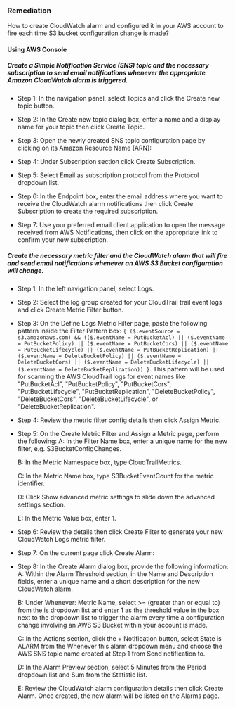 ### Remediation

How to create CloudWatch alarm and configured it in your AWS account to fire each time S3 bucket configuration change is made?

#### Using AWS Console

##### Create a Simple Notification Service (SNS) topic and the necessary subscription to send email notifications whenever the appropriate Amazon CloudWatch alarm is triggered.

- Step 1: In the navigation panel, select Topics and click the Create new topic button.

- Step 2: In the Create new topic dialog box, enter a name and a display name for your topic then click Create Topic.

- Step 3: Open the newly created SNS topic configuration page by clicking on its Amazon Resource Name (ARN):
- Step 4: Under Subscription section click Create Subscription.

- Step 5: Select Email as subscription protocol from the Protocol dropdown list.

- Step 6: In the Endpoint box, enter the email address where you want to receive the CloudWatch alarm notifications then click Create Subscription to create the required subscription.

- Step 7: Use your preferred email client application to open the message received from AWS Notifications, then click on the appropriate link to confirm your new subscription.

##### Create the necessary metric filter and the CloudWatch alarm that will fire and send email notifications whenever an AWS S3 Bucket configuration will change.

- Step 1: In the left navigation panel, select Logs.

- Step 2: Select the log group created for your CloudTrail trail event logs and click Create Metric Filter button.

- Step 3: On the Define Logs Metric Filter page, paste the following pattern inside the Filter Pattern box: `{ ($.eventSource = s3.amazonaws.com) && (($.eventName = PutBucketAcl) || ($.eventName = PutBucketPolicy) || ($.eventName = PutBucketCors) || ($.eventName = PutBucketLifecycle) || ($.eventName = PutBucketReplication) || ($.eventName = DeleteBucketPolicy) || ($.eventName = DeleteBucketCors) || ($.eventName = DeleteBucketLifecycle) || ($.eventName = DeleteBucketReplication)) }`. This pattern will be used for scanning the AWS CloudTrail logs for event names like "PutBucketAcl", "PutBucketPolicy", "PutBucketCors", "PutBucketLifecycle", "PutBucketReplication", "DeleteBucketPolicy", "DeleteBucketCors", "DeleteBucketLifecycle", or "DeleteBucketReplication".

- Step 4: Review the metric filter config details then click Assign Metric.

- Step 5: On the Create Metric Filter and Assign a Metric page, perform the following:
  A: In the Filter Name box, enter a unique name for the new filter, e.g. S3BucketConfigChanges.

  B: In the Metric Namespace box, type CloudTrailMetrics.

  C: In the Metric Name box, type S3BucketEventCount for the metric identifier.

  D: Click Show advanced metric settings to slide down the advanced settings section.

  E: In the Metric Value box, enter 1.

- Step 6: Review the details then click Create Filter to generate your new CloudWatch Logs metric filter.

- Step 7: On the current page click Create Alarm:
- Step 8: In the Create Alarm dialog box, provide the following information:
  A: Within the Alarm Threshold section, in the Name and Description fields, enter a unique name and a short description for the new CloudWatch alarm.

  B: Under Whenever: Metric Name, select >= (greater than or equal to) from the is dropdown list and enter 1 as the threshold value in the box next to the dropdown list to trigger the alarm every time a configuration change involving an AWS S3 Bucket within your account is made.

  C: In the Actions section, click the + Notification button, select State is ALARM from the Whenever this alarm dropdown menu and choose the AWS SNS topic name created at Step 1 from Send notification to.

  D: In the Alarm Preview section, select 5 Minutes from the Period dropdown list and Sum from the Statistic list.

  E: Review the CloudWatch alarm configuration details then click Create Alarm. Once created, the new alarm will be listed on the Alarms page.


